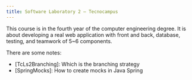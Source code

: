 ```yaml
---
title: Software Laboratory 2 — Tecnocampus
---
```


This course is in the fourth year of the computer engineering degree. 
It is about developing a real web application with front and back, database, testing, and teamwork of 5~6 components.

There are some notes:

- [TcLs2Branching]: Which is the branching strategy
- [SpringMocks]: How to create mocks in Java Spring